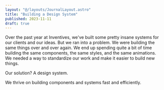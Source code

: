 ```yaml
---
layout: "@/layouts/JournalLayout.astro"
title: "Building a Design System"
published: 2023-11-11
draft: true
---
```


Over the past year at Inventives, we've built some pretty insane systems for our clients and our ideas. 
But we ran into a problem. We were building the same things over and over again. We end up spending quite a 
bit of time building the same components, the same styles, and the same animations. We needed a way to 
standardize our work and make it easier to build new things.

Our solution? A design system.

We thrive on building components and systems fast and efficiently.